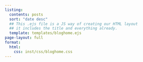 ```yaml
---
listing:
  contents: posts
  sort: "date desc"
  ## This .ejs file is a JS way of creating our HTML layout
  ## it includes the title and everything already.
  template: templates/bloghome.ejs
page-layout: full
format:
  html:
    css: inst/css/bloghome.css
---
```



